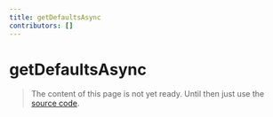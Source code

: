 ```yaml
---
title: getDefaultsAsync
contributors: []
---
```


# getDefaultsAsync

> The content of this page is not yet ready. Until then just use the [source code](https://github.com/fabian-hiller/valibot/blob/main/library/src/methods/getDefaults/getDefaultsAsync.ts).
